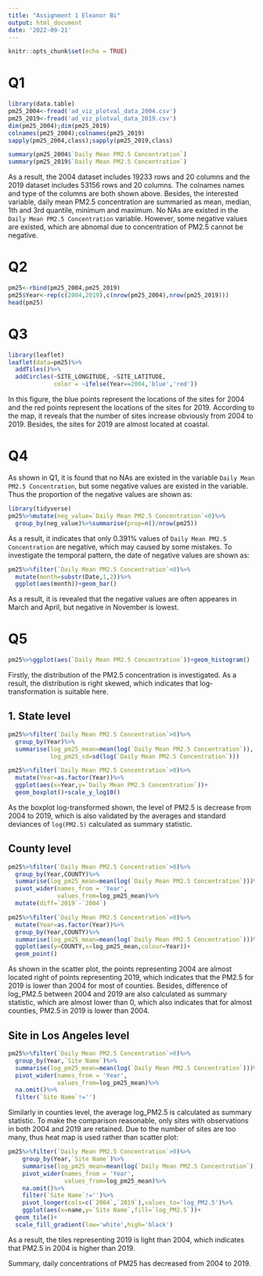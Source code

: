 ```yaml
---
title: "Assignment 1 Eleanor Bi"
output: html_document
date: '2022-09-21'
---
```


```r
knitr::opts_chunk$set(echo = TRUE)
```

# Q1

```r
library(data.table)
pm25_2004<-fread('ad_viz_plotval_data_2004.csv')
pm25_2019<-fread('ad_viz_plotval_data_2019.csv')
dim(pm25_2004);dim(pm25_2019)
colnames(pm25_2004);colnames(pm25_2019)
sapply(pm25_2004,class);sapply(pm25_2019,class)

summary(pm25_2004$`Daily Mean PM2.5 Concentration`)
summary(pm25_2019$`Daily Mean PM2.5 Concentration`)
```

As a result, the 2004 dataset includes 19233 rows and 20 columns and the 2019 dataset includes 53156 rows and 20 columns. The colnames names and type of the columns are both shown above. Besides, the interested variable, daily mean PM2.5 concentration are summaried as mean, median, 1th and 3rd quantile, minimum and maximum. No NAs are existed in the `Daily Mean PM2.5 Concentration` variable. However, some negative values are existed, which are abnomal due to concentration of PM2.5 cannot be negative.

# Q2

```r
pm25<-rbind(pm25_2004,pm25_2019)
pm25$Year<-rep(c(2004,2019),c(nrow(pm25_2004),nrow(pm25_2019)))
head(pm25)
```

# Q3

```r
library(leaflet)
leaflet(data=pm25)%>%
  addTiles()%>%
  addCircles(~SITE_LONGITUDE, ~SITE_LATITUDE,
             color = ~ifelse(Year==2004,'blue','red'))
```

In this figure, the blue points represent the locations of the sites for 2004 and the red points represent the locations of the sites for 2019. According to the map, it reveals that the number of sites increase obviously from 2004 to 2019. Besides, the sites for 2019 are almost located at coastal.

# Q4

As shown in Q1, it is found that no NAs are existed in the variable `Daily Mean PM2.5 Concentration`, but some negative values are existed in the variable. Thus the proportion of the negative values are shown as:

```r
library(tidyverse)
pm25%>%mutate(neg_value=`Daily Mean PM2.5 Concentration`<0)%>%
  group_by(neg_value)%>%summarise(prop=n()/nrow(pm25))
```

As a result, it indicates that only 0.391% values of `Daily Mean PM2.5 Concentration` are negative, which may caused by some mistakes. To investigate the temporal pattern, the date of negative values are shown as:

```r
pm25%>%filter(`Daily Mean PM2.5 Concentration`<0)%>%
  mutate(month=substr(Date,1,2))%>%
  ggplot(aes(month))+geom_bar()
```

As a result, it is revealed that the negative values are often appeares in March and April, but negative in November is lowest. 

# Q5

```r
pm25%>%ggplot(aes(`Daily Mean PM2.5 Concentration`))+geom_histogram()
```

Firstly, the distribution of the PM2.5 concentration is investigated. As a result, the distribution is right skewed, which indicates that log-transformation is suitable here.

## 1. State level

```r
pm25%>%filter(`Daily Mean PM2.5 Concentration`>0)%>%
  group_by(Year)%>%
  summarise(log_pm25_mean=mean(log(`Daily Mean PM2.5 Concentration`)),
            log_pm25_sd=sd(log(`Daily Mean PM2.5 Concentration`)))

pm25%>%filter(`Daily Mean PM2.5 Concentration`>0)%>%
  mutate(Year=as.factor(Year))%>%
  ggplot(aes(x=Year,y=`Daily Mean PM2.5 Concentration`))+
  geom_boxplot()+scale_y_log10()
```

As the boxplot log-transformed shown, the level of PM2.5 is decrease from 2004 to 2019, which is also validated by the averages and standard deviances of `log(PM2.5)` calculated as summary statistic.

## County level

```r
pm25%>%filter(`Daily Mean PM2.5 Concentration`>0)%>%
  group_by(Year,COUNTY)%>%
  summarise(log_pm25_mean=mean(log(`Daily Mean PM2.5 Concentration`)))%>%
  pivot_wider(names_from = 'Year',
              values_from=log_pm25_mean)%>%
  mutate(diff=`2019`-`2004`)

pm25%>%filter(`Daily Mean PM2.5 Concentration`>0)%>%
  mutate(Year=as.factor(Year))%>%
  group_by(Year,COUNTY)%>%
  summarise(log_pm25_mean=mean(log(`Daily Mean PM2.5 Concentration`)))%>%
  ggplot(aes(y=COUNTY,x=log_pm25_mean,colour=Year))+
  geom_point()
```

As shown in the scatter plot, the points representing 2004 are almost located right of points representing 2019, which indicates that the PM2.5 for 2019 is lower than 2004 for most of counties. Besides, difference of log_PM2.5 between 2004 and 2019 are also calculated as summary statistic, which are almost lower than 0, which also indicates that for almost counties, PM2.5 in 2019 is lower than 2004.

## Site in Los Angeles level

```r
pm25%>%filter(`Daily Mean PM2.5 Concentration`>0)%>%
  group_by(Year,`Site Name`)%>%
  summarise(log_pm25_mean=mean(log(`Daily Mean PM2.5 Concentration`)))%>%
  pivot_wider(names_from = 'Year',
              values_from=log_pm25_mean)%>%
  na.omit()%>%
  filter(`Site Name`!='')


```

Similarly in counties level, the average log_PM2.5 is calculated as summary statistic. To make the comparison reasonable, only sites with observations in both 2004 and 2019 are retained. Due to the number of sites are too many, thus heat map is used rather than scatter plot:

```r
pm25%>%filter(`Daily Mean PM2.5 Concentration`>0)%>%
    group_by(Year,`Site Name`)%>%
    summarise(log_pm25_mean=mean(log(`Daily Mean PM2.5 Concentration`)))%>%
    pivot_wider(names_from = 'Year',
                values_from=log_pm25_mean)%>%
    na.omit()%>%
    filter(`Site Name`!='')%>%
    pivot_longer(cols=c(`2004`,`2019`),values_to='log_PM2.5')%>%
    ggplot(aes(x=name,y=`Site Name`,fill=`log_PM2.5`))+
  geom_tile()+
  scale_fill_gradient(low='white',high='black')
```

As a result, the tiles representing 2019 is light than 2004, which indicates that PM2.5 in 2004 is higher than 2019.

Summary, daily concentrations of PM25 has decreased from 2004 to 2019.